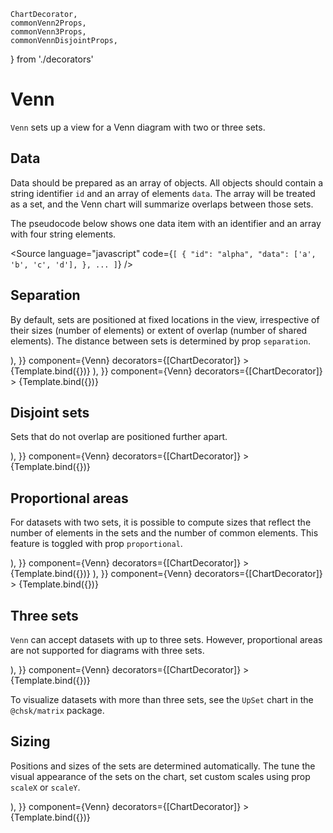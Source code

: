     ChartDecorator,
    commonVenn2Props,
    commonVenn3Props,
    commonVennDisjointProps,
} from './decorators'

# Venn

<Meta title="Addons/Set/Venn" />


`Venn` sets up a view for a Venn diagram with two or three sets.

<ArgsTable of={Venn} />

## Data

Data should be prepared as an array of objects. All objects should contain a string identifier `id` and an array of elements `data`. The array will be treated as a set, and the Venn chart will summarize overlaps between those sets.

The pseudocode below shows one data item with an identifier and an array with four string elements.

<Source
    language="javascript"
    code={`
[
  {
    "id": "alpha",
    "data": ['a', 'b', 'c', 'd'],
  },
  ...
]
`}
/>

## Separation

By default, sets are positioned at fixed locations in the view, irrespective of their sizes (number of elements) or extent of overlap (number of shared elements). The distance between sets is determined by prop `separation`.

<Canvas>
    <Story
        name="default"
        args={{
            ...commonVenn2Props,
            children: (
                <>
                    <VennSets />
                </>
            ),
        }}
        component={Venn}
        decorators={[ChartDecorator]}
    >
        {Template.bind({})}
    </Story>
    <Story
        name="little separation"
        args={{
            ...commonVenn2Props,
            separation: 0.4,
            children: (
                <>
                    <VennSets />
                </>
            ),
        }}
        component={Venn}
        decorators={[ChartDecorator]}
    >
        {Template.bind({})}
    </Story>
</Canvas>

## Disjoint sets

Sets that do not overlap are positioned further apart.

<Canvas>
    <Story
        name="disjoint"
        args={{
            ...commonVennDisjointProps,
            children: (
                <>
                    <VennSets />
                </>
            ),
        }}
        component={Venn}
        decorators={[ChartDecorator]}
    >
        {Template.bind({})}
    </Story>
</Canvas>

## Proportional areas

For datasets with two sets, it is possible to compute sizes that reflect the number of elements in the sets and the number of common elements. This feature is toggled with prop `proportional`.

<Canvas>
    <Story
        name="proportional"
        args={{
            ...commonVenn2Props,
            proportional: true,
            children: (
                <>
                    <VennSets />
                </>
            ),
        }}
        component={Venn}
        decorators={[ChartDecorator]}
    >
        {Template.bind({})}
    </Story>
    <Story
        name="proportional disjoint"
        args={{
            ...commonVennDisjointProps,
            proportional: true,
            children: (
                <>
                    <VennSets />
                </>
            ),
        }}
        component={Venn}
        decorators={[ChartDecorator]}
    >
        {Template.bind({})}
    </Story>
</Canvas>

## Three sets

`Venn` can accept datasets with up to three sets. However, proportional areas are not supported for diagrams with three sets.

<Canvas>
    <Story
        name="three sets"
        args={{
            ...commonVenn3Props,
            children: (
                <>
                    <VennSets />
                </>
            ),
        }}
        component={Venn}
        decorators={[ChartDecorator]}
    >
        {Template.bind({})}
    </Story>
</Canvas>

To visualize datasets with more than three sets, see the `UpSet` chart in the `@chsk/matrix` package.

## Sizing

Positions and sizes of the sets are determined automatically. The tune the visual appearance of the sets on the chart, set custom scales using prop `scaleX` or `scaleY`.

<Canvas>
    <Story
        name="custom scale"
        args={{
            ...commonVenn3Props,
            scaleX: { type: 'linear', domain: [-4.5, 4.5] },
            children: (
                <>
                    <VennSets />
                    <Axis variant="left" ticks={5} />
                    <Axis variant="bottom" ticks={[-4, -2, 0, 2, 4]} />
                </>
            ),
        }}
        component={Venn}
        decorators={[ChartDecorator]}
    >
        {Template.bind({})}
    </Story>
</Canvas>
